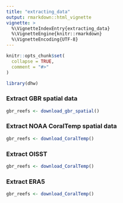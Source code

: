 ```yaml
---
title: "extracting_data"
output: rmarkdown::html_vignette
vignette: >
  %\VignetteIndexEntry{extracting_data}
  %\VignetteEngine{knitr::rmarkdown}
  %\VignetteEncoding{UTF-8}
---
```


```r
knitr::opts_chunk$set(
  collapse = TRUE,
  comment = "#>"
)
```

```r
library(dhw)
```


### Extract GBR spatial data


```r

gbr_reefs <- download_gbr_spatial()

```


### Extract NOAA CoralTemp spatial data


```r

gbr_reefs <- download_CoralTemp()

```


### Extract OISST


```r

gbr_reefs <- download_CoralTemp()

```


### Extract ERA5


```r

gbr_reefs <- download_CoralTemp()

```

